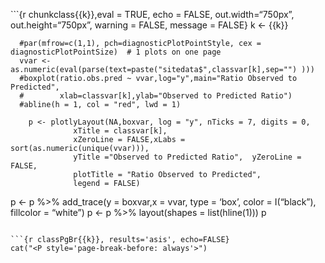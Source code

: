 ```{r chunkclass{{k}},eval = TRUE, echo = FALSE, out.width="750px", out.height="750px", warning = FALSE, message = FALSE}
k <- {{k}}

      #par(mfrow=c(1,1), pch=diagnosticPlotPointStyle, cex = diagnosticPlotPointSize)  # 1 plots on one page
      vvar <- as.numeric(eval(parse(text=paste("sitedata$",classvar[k],sep="") )))
      #boxplot(ratio.obs.pred ~ vvar,log="y",main="Ratio Observed to Predicted",
      #        xlab=classvar[k],ylab="Observed to Predicted Ratio")
      #abline(h = 1, col = "red", lwd = 1) 
      
        p <- plotlyLayout(NA,boxvar, log = "y", nTicks = 7, digits = 0,
                  xTitle = classvar[k],  
                  xZeroLine = FALSE,xLabs = sort(as.numeric(unique(vvar))),
                  yTitle ="Observed to Predicted Ratio",  yZeroLine = FALSE,
                  plotTitle = "Ratio Observed to Predicted",
                  legend = FALSE)
  p <- p %>% add_trace(y = boxvar,x = vvar, type = 'box', color = I("black"), 
                         fillcolor = "white")
 p <- p %>% layout(shapes = list(hline(1)))
  p

 
```

```{r classPgBr{{k}}, results='asis', echo=FALSE}
cat("<P style='page-break-before: always'>") 
```